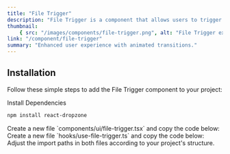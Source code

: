 ```yaml
---
title: "File Trigger"
description: "File Trigger is a component that allows users to trigger a file upload."
thumbnail:
    { src: "/images/components/file-trigger.png", alt: "File Trigger example" }
link: "/component/file-trigger"
summary: "Enhanced user experience with animated transitions."
---
```


<ComponentPreview name="file-trigger-demo" />

## Installation

Follow these simple steps to add the File Trigger component to your project:

<Steps>

<Step>
Install Dependencies
</Step>

```bash 
npm install react-dropzone 
```

<Step>
    Create a new file `components/ui/file-trigger.tsx` and copy the code below:
</Step>

<CollapsibleSource name="file-trigger-demo" />

<Step>
    Create a new file `hooks/use-file-trigger.ts` and copy the code below:
</Step>

<CollapsibleSource name="use-image-upload" />

<Step>
    Adjust the import paths in both files according to your project's structure.
</Step>

</Steps>
